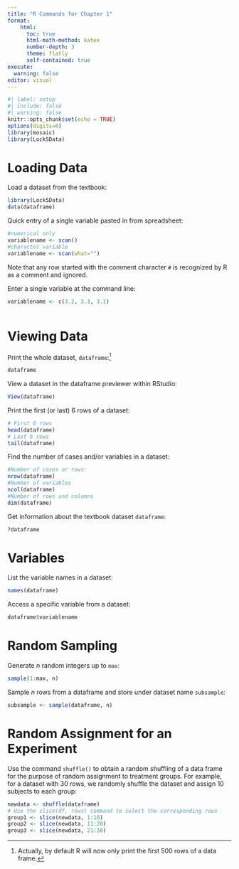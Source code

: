 ```yaml
---
title: "R Commands for Chapter 1"
format: 
    html: 
      toc: true
      html-math-method: katex
      number-depth: 3
      theme: flatly
      self-contained: true
execute:
  warning: false
editor: visual
---
```


```r
#| label: setup
#| include: false
#| warning: false
knitr::opts_chunk$set(echo = TRUE)
options(digits=6)
library(mosaic)
library(Lock5Data)
```


#  Loading Data

Load a dataset from the textbook:  

```r
library(Lock5Data)
data(dataframe)
```


Quick entry of a single variable pasted in from spreadsheet:  

```r
#numerical only
variablename <- scan()
#character variable
variablename <- scan(what="")

```

Note that any row started with the comment character ```#```  is recognized by R as a comment and ignored.  


Enter a single variable at the command line:  

```r
variablename <- c(3.2, 3.3, 3.1)
```



```r

```



# Viewing Data

Print the whole dataset, ```dataframe```:^[Actually, by default R will now only print the first 500 rows of a data frame.]

```r
dataframe
```



View a dataset in the dataframe previewer within RStudio:
```r
View(dataframe)
```


Print the first (or last) 6 rows of a dataset:  

```r
# First 6 rows
head(dataframe)
# Last 6 rows
tail(dataframe)
```


Find the number of cases and/or variables in a dataset:  

```r
#Number of cases or rows:
nrow(dataframe)
#Number of variables
ncol(dataframe)
#Number of rows and columns
dim(dataframe)
```


Get information about the textbook dataset ```dataframe```:
```r
?dataframe
```

# Variables

List the variable names in a dataset:  

```r
names(dataframe)
```


Access a specific variable from a dataset:  

```r
dataframe$variablename
```

# Random Sampling  

Generate $n$ random integers up to ```max```:

```r
sample(1:max, n)
```

Sample $n$ rows from a dataframe and store under dataset name `subsample`:  


```r
subsample <- sample(dataframe, n)
```

# Random Assignment for an Experiment  

Use the command ```shuffle()``` to obtain a random shuffling of a data frame for the purpose of random assignment to treatment groups. For example, for a dataset with 30 rows, we randomly shuffle the dataset and assign 10 subjects to each group:  


```r
newdata <- shuffle(dataframe)
# Use the slice(df, rows) command to select the corresponding rows
group1 <- slice(newdata, 1:10)
group2 <- slice(newdata, 11:20)
group3 <- slice(newdata, 21:30)
```



